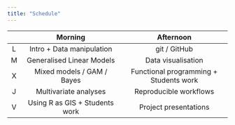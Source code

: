 ---
title: "Schedule"
---

|     |                Morning              |          Afternoon                     |
|:---:|:-----------------------------------:|:--------------------------------------:|
|  L  | Intro + Data manipulation           | git / GitHub                           |
|  M  | Generalised Linear Models           | Data visualisation                     |
|  X  | Mixed models / GAM / Bayes          | Functional programming + Students work |
|  J  | Multivariate analyses               | Reproducible workflows                 |
|  V  | Using R as GIS + Students work      | Project presentations                  |
